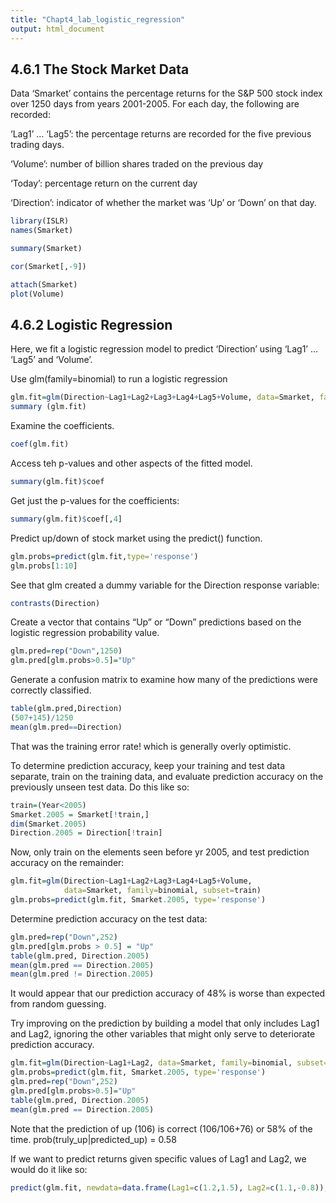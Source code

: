 ```yaml
---
title: "Chapt4_lab_logistic_regression"
output: html_document
---
```


## 4.6.1 The Stock Market Data

Data 'Smarket' contains the percentage returns for the S&P 500 stock index over 1250 days from years 2001-2005.  For each day, the following are recorded:

'Lag1' ... 'Lag5': the percentage returns are recorded for the five previous trading days.

'Volume': number of billion shares traded on the previous day

'Today': percentage return on the current day

'Direction': indicator of whether the market was 'Up' or 'Down' on that day.


```r
library(ISLR)
names(Smarket)
```


```r
summary(Smarket)
```

```r
cor(Smarket[,-9])
```

```r
attach(Smarket)
plot(Volume)
```

## 4.6.2 Logistic Regression

Here, we fit a logistic regression model to predict 'Direction' using 'Lag1' ... 'Lag5' and 'Volume'.

Use glm(family=binomial) to run a logistic regression

```r
glm.fit=glm(Direction~Lag1+Lag2+Lag3+Lag4+Lag5+Volume, data=Smarket, family=binomial)
summary (glm.fit)
```

Examine the coefficients.

```r
coef(glm.fit)
```

Access teh p-values and other aspects of the fitted model.

```r
summary(glm.fit)$coef
```

Get just the p-values for the coefficients:

```r
summary(glm.fit)$coef[,4]
```

Predict up/down of stock market using the predict() function.

```r
glm.probs=predict(glm.fit,type='response')
glm.probs[1:10]
```

See that glm created a dummy variable for the Direction response variable:

```r
contrasts(Direction)
```

Create a vector that contains "Up" or "Down" predictions based on the logistic regression probability value.

```r
glm.pred=rep("Down",1250)
glm.pred[glm.probs>0.5]="Up"
```

Generate a confusion matrix to examine how many of the predictions were correctly classified.

```r
table(glm.pred,Direction)
(507+145)/1250
mean(glm.pred==Direction)
```

That was the training error rate! which is generally overly optimistic.  

To determine prediction accuracy, keep your training and test data separate, train on the training data, and evaluate prediction accuracy on the previously unseen test data.  Do this like so:

```r
train=(Year<2005)
Smarket.2005 = Smarket[!train,]
dim(Smarket.2005)
Direction.2005 = Direction[!train]
```

Now, only train on the elements seen before yr 2005, and test prediction accuracy on the remainder:

```r
glm.fit=glm(Direction~Lag1+Lag2+Lag3+Lag4+Lag5+Volume,
            data=Smarket, family=binomial, subset=train)
glm.probs=predict(glm.fit, Smarket.2005, type='response')
```

Determine prediction accuracy on the test data:

```r
glm.pred=rep("Down",252)
glm.pred[glm.probs > 0.5] = "Up"
table(glm.pred, Direction.2005)
mean(glm.pred == Direction.2005)
mean(glm.pred != Direction.2005)
```

It would appear that our prediction accuracy of 48% is worse than expected from random guessing.  

Try improving on the prediction by building a model that only includes Lag1 and Lag2, ignoring the other variables that might only serve to deteriorate prediction accuracy.

```r
glm.fit=glm(Direction~Lag1+Lag2, data=Smarket, family=binomial, subset=train)
glm.probs=predict(glm.fit, Smarket.2005, type='response')
glm.pred=rep("Down",252)
glm.pred[glm.probs>0.5]="Up"
table(glm.pred, Direction.2005)
mean(glm.pred == Direction.2005)
```

Note that the prediction of up (106) is correct (106/106+76) or 58% of the time.  prob(truly_up|predicted_up)  = 0.58

If we want to predict returns given specific values of Lag1 and Lag2, we would do it like so:

```r
predict(glm.fit, newdata=data.frame(Lag1=c(1.2,1.5), Lag2=c(1.1,-0.8)), type='response')
```

